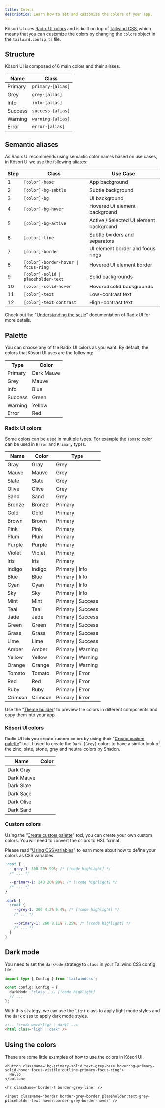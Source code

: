 ```yaml
---
title: Colors
description: Learn how to set and customize the colors of your app.
---
```


Kõsori UI uses [Radix UI colors](https://www.radix-ui.com/colors) and is built on top of [Tailwind CSS](https://tailwindcss.com), which means that you can customize the colors by changing the `colors` object in the `tailwind.config.ts` file.

## Structure

Kõsori UI is composed of 6 main colors and their aliases.

| Name                                                                         | Class             |
| ---------------------------------------------------------------------------- | ----------------- |
| <div className='size-3 rounded-full inline-flex bg-primary-solid' /> Primary | `primary-[alias]` |
| <div className='size-3 rounded-full inline-flex bg-grey-solid' /> Grey       | `grey-[alias]`    |
| <div className='size-3 rounded-full inline-flex bg-info-solid' /> Info       | `info-[alias]`    |
| <div className='size-3 rounded-full inline-flex bg-success-solid' /> Success | `success-[alias]` |
| <div className='size-3 rounded-full inline-flex bg-warning-solid' /> Warning | `warning-[alias]` |
| <div className='size-3 rounded-full inline-flex bg-error-solid' /> Error     | `error-[alias]`   |

## Semantic aliases

As Radix UI recommends using semantic color names based on use cases, in Kõsori UI we use the following aliases:

| Step | Class                                | Use Case                                |
| ---- | ------------------------------------ | --------------------------------------- |
| 1    | `[color]-base`                       | App background                          |
| 2    | `[color]-bg-subtle`                  | Subtle background                       |
| 3    | `[color]-bg`                         | UI background                           |
| 4    | `[color]-bg-hover`                   | Hovered UI element background           |
| 5    | `[color]-bg-active`                  | Active / Selected UI element background |
| 6    | `[color]-line`                       | Subtle borders and separators           |
| 7    | `[color]-border`                     | UI element border and focus rings       |
| 8    | `[color]-border-hover \| focus-ring` | Hovered UI element border               |
| 9    | `[color]-solid \| placeholder-text`  | Solid backgrounds                       |
| 10   | `[color]-solid-hover`                | Hovered solid backgrounds               |
| 11   | `[color]-text`                       | Low-contrast text                       |
| 12   | `[color]-text-contrast`              | High-contrast text                      |

Check out the "[Understanding the scale](https://www.radix-ui.com/colors/docs/palette-composition/understanding-the-scale)" documentation of Radix UI for more details.

## Palette

You can choose any of the Radix UI colors as you want.
By default, the colors that Kõsori UI uses are the following:

| Type    | Color                                                                           |
| ------- | ------------------------------------------------------------------------------- |
| Primary | <div className='size-3 rounded-full inline-flex bg-primary-solid' /> Dark Mauve |
| Grey    | <div className='size-3 rounded-full inline-flex bg-grey-solid' /> Mauve         |
| Info    | <div className='size-3 rounded-full inline-flex bg-info-solid' /> Blue          |
| Success | <div className='size-3 rounded-full inline-flex bg-success-solid' /> Green      |
| Warning | <div className='size-3 rounded-full inline-flex bg-warning-solid' /> Yellow     |
| Error   | <div className='size-3 rounded-full inline-flex bg-error-solid' /> Red          |

### Radix UI colors

Some colors can be used in multiple types. For example the `Tomato` color can be used in `Error` and `Primary` types.

| Name    | Color                                                                    | Type               |
| ------- | ------------------------------------------------------------------------ | ------------------ |
| Gray    | <div className='size-3 rounded-full inline-flex bg-gray-9' /> Gray       | Grey               |
| Mauve   | <div className='size-3 rounded-full inline-flex bg-mauve-9' /> Mauve     | Grey               |
| Slate   | <div className='size-3 rounded-full inline-flex bg-slate-9' /> Slate     | Grey               |
| Olive   | <div className='size-3 rounded-full inline-flex bg-olive-9' /> Olive     | Grey               |
| Sand    | <div className='size-3 rounded-full inline-flex bg-sand-9' /> Sand       | Grey               |
| Bronze  | <div className='size-3 rounded-full inline-flex bg-bronze-9' /> Bronze   | Primary            |
| Gold    | <div className='size-3 rounded-full inline-flex bg-gold-9' /> Gold       | Primary            |
| Brown   | <div className='size-3 rounded-full inline-flex bg-brown-9' /> Brown     | Primary            |
| Pink    | <div className='size-3 rounded-full inline-flex bg-pink-9' /> Pink       | Primary            |
| Plum    | <div className='size-3 rounded-full inline-flex bg-plum-9' /> Plum       | Primary            |
| Purple  | <div className='size-3 rounded-full inline-flex bg-purple-9' /> Purple   | Primary            |
| Violet  | <div className='size-3 rounded-full inline-flex bg-violet-9' /> Violet   | Primary            |
| Iris    | <div className='size-3 rounded-full inline-flex bg-iris-9' /> Iris       | Primary            |
| Indigo  | <div className='size-3 rounded-full inline-flex bg-indigo-9' /> Indigo   | Primary \| Info    |
| Blue    | <div className='size-3 rounded-full inline-flex bg-blue-9' /> Blue       | Primary \| Info    |
| Cyan    | <div className='size-3 rounded-full inline-flex bg-cyan-9' /> Cyan       | Primary \| Info    |
| Sky     | <div className='size-3 rounded-full inline-flex bg-sky-9' /> Sky         | Primary \| Info    |
| Mint    | <div className='size-3 rounded-full inline-flex bg-mint-9' /> Mint       | Primary \| Success |
| Teal    | <div className='size-3 rounded-full inline-flex bg-teal-9' /> Teal       | Primary \| Success |
| Jade    | <div className='size-3 rounded-full inline-flex bg-jade-9' /> Jade       | Primary \| Success |
| Green   | <div className='size-3 rounded-full inline-flex bg-green-9' /> Green     | Primary \| Success |
| Grass   | <div className='size-3 rounded-full inline-flex bg-grass-9' /> Grass     | Primary \| Success |
| Lime    | <div className='size-3 rounded-full inline-flex bg-lime-9' /> Lime       | Primary \| Success |
| Amber   | <div className='size-3 rounded-full inline-flex bg-amber-9' /> Amber     | Primary \| Warning |
| Yellow  | <div className='size-3 rounded-full inline-flex bg-yellow-9' /> Yellow   | Primary \| Warning |
| Orange  | <div className='size-3 rounded-full inline-flex bg-orange-9' /> Orange   | Primary \| Warning |
| Tomato  | <div className='size-3 rounded-full inline-flex bg-tomato-9' /> Tomato   | Primary \| Error   |
| Red     | <div className='size-3 rounded-full inline-flex bg-red-9' /> Red         | Primary \| Error   |
| Ruby    | <div className='size-3 rounded-full inline-flex bg-ruby-9' /> Ruby       | Primary \| Error   |
| Crimson | <div className='size-3 rounded-full inline-flex bg-crimson-9' /> Crimson | Primary \| Error   |

Use the "[Theme builder](/theme-builder)" to preview the colors in different components and copy them into your app.

### Kõsori UI colors

Radix UI lets you create custom colors by using their "[Create custom palette](https://www.radix-ui.com/colors/custom)" tool.
I used to create the `Dark [Grey]` colors to have a similar look of the zinc, slate, stone, gray and neutral colors by Shadcn.

| Name       | Color                                                               |
| ---------- | ------------------------------------------------------------------- |
| Dark Gray  | <div className='size-3 rounded-full inline-flex bg-dark-gray-9' />  |
| Dark Mauve | <div className='size-3 rounded-full inline-flex bg-dark-mauve-9' /> |
| Dark Slate | <div className='size-3 rounded-full inline-flex bg-dark-slate-9' /> |
| Dark Sage  | <div className='size-3 rounded-full inline-flex bg-dark-sage-9' />  |
| Dark Olive | <div className='size-3 rounded-full inline-flex bg-dark-olive-9' /> |
| Dark Sand  | <div className='size-3 rounded-full inline-flex bg-dark-sand-9' />  |

### Custom colors

Using the "[Create custom palette](https://www.radix-ui.com/colors/custom)" tool, you can create your own custom colors.
You will need to convert the colors to HSL format.

Please read "[Using CSS variables](https://tailwindcss.com/docs/customizing-colors#using-css-variables)" to learn more about how to define your colors as CSS variables.

```css title="globals.css"
:root {
  --grey-1: 300 20% 99%; /* [!code highlight] */
  /* ... */

  --primary-1: 240 20% 99%; /* [!code highlight] */
  /* ... */
}

.dark {
  :root {
    --grey-1: 300 4.2% 9.4%; /* [!code highlight] */
    /* ... */

    --primary-1: 260 8.11% 7.25%; /* [!code highlight] */
    /* ... */
  }
}
```

## Dark mode

You need to set the `darkMode` strategy to `class` in your Tailwind CSS config file.

```ts title="tailwind.config.ts"
import type { Config } from 'tailwindcss';

const config: Config = {
  darkMode: 'class', // [!code highlight]
  // ...
};
```

With this strategy, we can use the `light` class to apply light mode styles and the `dark` class to apply dark mode styles.

```html
<!-- [!code word:ligh | dark] -->
<html class="ligh | dark" />
```

## Using the colors

These are some little examples of how to use the colors in Kõsori UI.

```tsx
<button className='bg-primary-solid text-grey-base hover:bg-primary-solid-hover focus-visible:outline-primary-focus-ring'>
  Hello
</button>
```

```tsx
<hr className='border-t border-grey-line' />
```

```tsx
<input className='border border-grey-border placeholder:text-grey-placeholder-text hover:border-grey-border-hover' />
```
